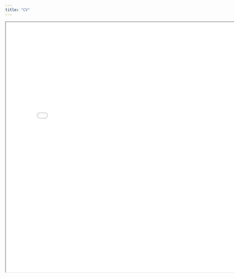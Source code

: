 ```yaml
---
title: "CV"
---
```


<iframe src="images/CV_PrasadBhoite_2025-06-25.pdf" width="800" height="800">

</iframe>
